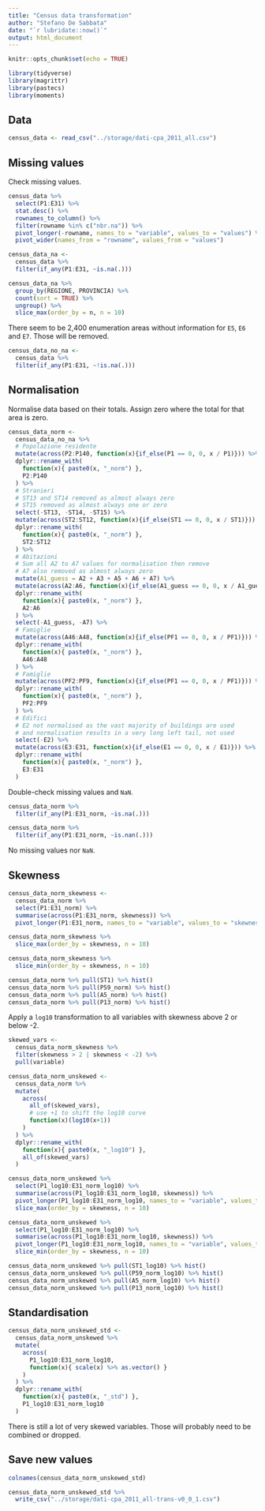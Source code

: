 ```yaml
---
title: "Census data transformation"
author: "Stefano De Sabbata"
date: "`r lubridate::now()`"
output: html_document
---
```


```r
knitr::opts_chunk$set(echo = TRUE)
```

```r
library(tidyverse)
library(magrittr)
library(pastecs)
library(moments)
```

## Data

```r
census_data <- read_csv("../storage/dati-cpa_2011_all.csv")
```

## Missing values

Check missing values.

```r
census_data %>% 
  select(P1:E31) %>% 
  stat.desc() %>% 
  rownames_to_column() %>% 
  filter(rowname %in% c("nbr.na")) %>% 
  pivot_longer(-rowname, names_to = "variable", values_to = "values") %>% 
  pivot_wider(names_from = "rowname", values_from = "values")
```

```r
census_data_na <-
  census_data %>% 
  filter(if_any(P1:E31, ~is.na(.)))

census_data_na %>% 
  group_by(REGIONE, PROVINCIA) %>% 
  count(sort = TRUE) %>% 
  ungroup() %>% 
  slice_max(order_by = n, n = 10)
```

There seem to be 2,400 enumeration areas without information for `E5`, `E6` and `E7`. Those will be removed.

```r
census_data_no_na <-
  census_data %>% 
  filter(if_any(P1:E31, ~!is.na(.)))
```


## Normalisation

Normalise data based on their totals. Assign zero where the total for that area is zero.

```r
census_data_norm <-
  census_data_no_na %>% 
  # Popolazione residente
  mutate(across(P2:P140, function(x){if_else(P1 == 0, 0, x / P1)})) %>% 
  dplyr::rename_with(
    function(x){ paste0(x, "_norm") },
    P2:P140
  ) %>% 
  # Stranieri
  # ST13 and ST14 removed as almost always zero
  # ST15 removed as almost always one or zero
  select(-ST13, -ST14, -ST15) %>% 
  mutate(across(ST2:ST12, function(x){if_else(ST1 == 0, 0, x / ST1)})) %>%
  dplyr::rename_with(
    function(x){ paste0(x, "_norm") },
    ST2:ST12
  ) %>% 
  # Abitazioni
  # Sum all A2 to A7 values for normalisation then remove
  # A7 also removed as almost always zero
  mutate(A1_guess = A2 + A3 + A5 + A6 + A7) %>% 
  mutate(across(A2:A6, function(x){if_else(A1_guess == 0, 0, x / A1_guess)})) %>% 
  dplyr::rename_with(
    function(x){ paste0(x, "_norm") },
    A2:A6
  ) %>% 
  select(-A1_guess, -A7) %>% 
  # Famiglie
  mutate(across(A46:A48, function(x){if_else(PF1 == 0, 0, x / PF1)})) %>% 
  dplyr::rename_with(
    function(x){ paste0(x, "_norm") },
    A46:A48
  ) %>% 
  # Famiglie
  mutate(across(PF2:PF9, function(x){if_else(PF1 == 0, 0, x / PF1)})) %>% 
  dplyr::rename_with(
    function(x){ paste0(x, "_norm") },
    PF2:PF9
  ) %>% 
  # Edifici
  # E2 not normalised as the vast majority of buildings are used
  # and normalisation results in a very long left tail, not used
  select(-E2) %>% 
  mutate(across(E3:E31, function(x){if_else(E1 == 0, 0, x / E1)})) %>% 
  dplyr::rename_with(
    function(x){ paste0(x, "_norm") },
    E3:E31
  )
```

Double-check missing values and `NaN`.

```r
census_data_norm %>% 
  filter(if_any(P1:E31_norm, ~is.na(.)))

census_data_norm %>% 
  filter(if_any(P1:E31_norm, ~is.nan(.)))
```

No missing values nor `NaN`.



## Skewness

```r
census_data_norm_skewness <-
  census_data_norm %>% 
  select(P1:E31_norm) %>% 
  summarise(across(P1:E31_norm, skewness)) %>% 
  pivot_longer(P1:E31_norm, names_to = "variable", values_to = "skewness")

census_data_norm_skewness %>% 
  slice_max(order_by = skewness, n = 10)

census_data_norm_skewness %>% 
  slice_min(order_by = skewness, n = 10)
```

```r
census_data_norm %>% pull(ST1) %>% hist()
census_data_norm %>% pull(P59_norm) %>% hist()
census_data_norm %>% pull(A5_norm) %>% hist()
census_data_norm %>% pull(P13_norm) %>% hist()
```


Apply a `log10` transformation to all variables with skewness above 2 or below -2.

```r
skewed_vars <-
  census_data_norm_skewness %>% 
  filter(skewness > 2 | skewness < -2) %>% 
  pull(variable)

census_data_norm_unskewed <-
  census_data_norm %>% 
  mutate(
    across(
      all_of(skewed_vars),
      # use +1 to shift the log10 curve
      function(x)(log10(x+1))
    )
  ) %>% 
  dplyr::rename_with(
    function(x){ paste0(x, "_log10") },
    all_of(skewed_vars)
  )
```

```r
census_data_norm_unskewed %>% 
  select(P1_log10:E31_norm_log10) %>% 
  summarise(across(P1_log10:E31_norm_log10, skewness)) %>% 
  pivot_longer(P1_log10:E31_norm_log10, names_to = "variable", values_to = "skewness") %>% 
  slice_max(order_by = skewness, n = 10)

census_data_norm_unskewed %>% 
  select(P1_log10:E31_norm_log10) %>% 
  summarise(across(P1_log10:E31_norm_log10, skewness)) %>% 
  pivot_longer(P1_log10:E31_norm_log10, names_to = "variable", values_to = "skewness") %>% 
  slice_min(order_by = skewness, n = 10)
```

```r
census_data_norm_unskewed %>% pull(ST1_log10) %>% hist()
census_data_norm_unskewed %>% pull(P59_norm_log10) %>% hist()
census_data_norm_unskewed %>% pull(A5_norm_log10) %>% hist()
census_data_norm_unskewed %>% pull(P13_norm_log10) %>% hist()
```

## Standardisation

```r
census_data_norm_unskewed_std <-
  census_data_norm_unskewed %>% 
  mutate(
    across(
      P1_log10:E31_norm_log10,
      function(x){ scale(x) %>% as.vector() }
    )
  ) %>% 
  dplyr::rename_with(
    function(x){ paste0(x, "_std") },
    P1_log10:E31_norm_log10
  )
```

There is still a lot of very skewed variables. Those will probably need to be combined or dropped. 

## Save new values

```r
colnames(census_data_norm_unskewed_std)
```

```r
census_data_norm_unskewed_std %>% 
  write_csv("../storage/dati-cpa_2011_all-trans-v0_0_1.csv")
```

